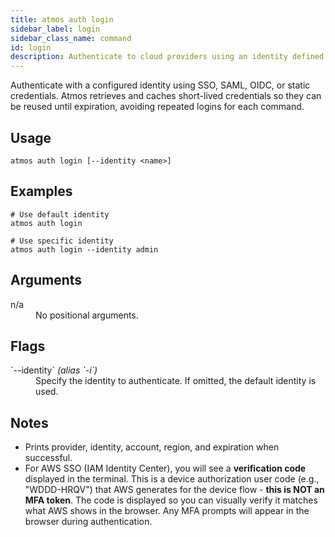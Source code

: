 ```yaml
---
title: atmos auth login
sidebar_label: login
sidebar_class_name: command
id: login
description: Authenticate to cloud providers using an identity defined in atmos.yaml.
---
```


<Intro>
Authenticate with a configured identity using SSO, SAML, OIDC, or static credentials. Atmos retrieves and caches short-lived credentials so they can be reused until expiration, avoiding repeated logins for each command.
</Intro>

<Screengrab title="atmos auth login --help" slug="atmos-auth-login--help" />

## Usage

```shell
atmos auth login [--identity <name>]
```

## Examples

```shell
# Use default identity
atmos auth login

# Use specific identity
atmos auth login --identity admin
```

## Arguments

<dl>
  <dt>n/a</dt>
  <dd>No positional arguments.</dd>
</dl>

## Flags

<dl>
  <dt>`--identity` <em>(alias `-i`)</em></dt>
  <dd>Specify the identity to authenticate. If omitted, the default identity is used.</dd>
</dl>

## Notes

- Prints provider, identity, account, region, and expiration when successful.
- For AWS SSO (IAM Identity Center), you will see a **verification code** displayed in the terminal. This is a device authorization user code (e.g., "WDDD-HRQV") that AWS generates for the device flow - **this is NOT an MFA token**. The code is displayed so you can visually verify it matches what AWS shows in the browser. Any MFA prompts will appear in the browser during authentication.
